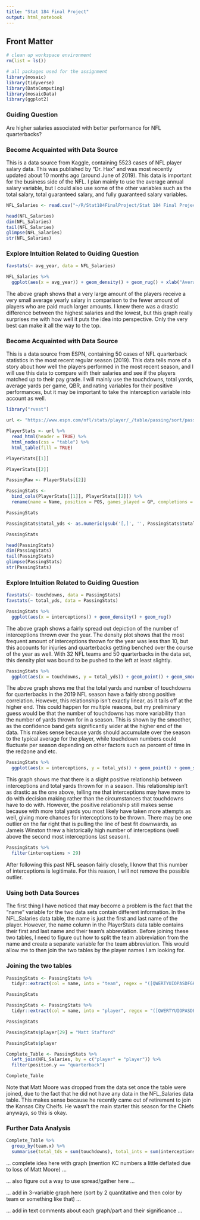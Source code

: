 ```yaml
---
title: "Stat 184 Final Project"
output: html_notebook
---
```


## Front Matter

```r
# clean up workspace environment
rm(list = ls())

# all packages used for the assignment
library(mosaic)
library(tidyverse)
library(DataComputing)
library(mosaicData)
library(ggplot2)

```

### Guiding Question

Are higher salaries associated with better performance for NFL quarterbacks?

### Become Acquainted with Data Source

This is a data source from Kaggle, containing 5523 cases of NFL player salary data. This was published by "Dr. Hax" and was most recently updated about 10 months ago (around June of 2019). This data is important for the business side of the NFL. I plan mainly to use the average annual salary variable, but I could also use some of the other variables such as the total salary, total guaranteed salary, and fully guaranteed salary variables.  

```r
NFL_Salaries <- read.csv("~/R/Stat184FinalProject/Stat 184 Final Project/KaggleFootballSalaries.csv", header = TRUE)

head(NFL_Salaries)
dim(NFL_Salaries)
tail(NFL_Salaries)
glimpse(NFL_Salaries)
str(NFL_Salaries)

```

### Explore Intuition Related to Guiding Question

```r
favstats(~ avg_year, data = NFL_Salaries)

```

```r
NFL_Salaries %>%
  ggplot(aes(x = avg_year)) + geom_density() + geom_rug() + xlab("Average Yearly Salary ($)")

```

The above graph shows that a very large amount of the players receive a very small average yearly salary in comparison to the fewer amount of players who are paid much larger amounts. I knew there was a drastic difference between the highest salaries and the lowest, but this graph really surprises me with how well it puts the idea into perspective. Only the very best can make it all the way to the top.

### Become Acquainted with Data Source

This is a data source from ESPN, containing 50 cases of NFL quarterback statistics in the most recent regular season (2019). This data tells more of a story about how well the players performed in the most recent season, and I will use this data to compare with their salaries and see if the players matched up to their pay grade. I will mainly use the touchdowns, total yards, average yards per game, QBR, and rating variables for their positive performances, but it may be important to take the interception variable into account as well. 

```r
library("rvest")

```

```r
url <- "https://www.espn.com/nfl/stats/player/_/table/passing/sort/passingYards/dir/desc"

PlayerStats <- url %>%
  read_html(header = TRUE) %>%
  html_nodes(css = "table") %>%
  html_table(fill = TRUE)

PlayerStats[[1]]

PlayerStats[[2]]

PassingRaw <- PlayerStats[[2]]

PassingStats <- 
  bind_cols(PlayerStats[[1]], PlayerStats[[2]]) %>%
  rename(name = Name, position = POS, games_played = GP, completions = CMP, attempts = ATT, completion_pct = "CMP%", total_yds = YDS, avg_yds = AVG, yds_per_game = "YDS/G", longest = LNG, touchdowns = TD, interceptions = INT, sacks_taken = SACK, sack_yds_lost = SYL, QBR = QBR, rating = RTG)

PassingStats

PassingStats$total_yds <- as.numeric(gsub('[,]', '', PassingStats$total_yds))

PassingStats

```

```r
head(PassingStats)
dim(PassingStats)
tail(PassingStats)
glimpse(PassingStats)
str(PassingStats)

```

### Explore Intuition Related to Guiding Question

```r
favstats(~ touchdowns, data = PassingStats)
favstats(~ total_yds, data = PassingStats)

```

```r
PassingStats %>%
  ggplot(aes(x = interceptions)) + geom_density() + geom_rug()

```

The above graph shows a fairly spread out depiction of the number of interceptions thrown over the year. The density plot shows that the most frequent amount of interceptions thrown for the year was less than 10, but this accounts for injuries and quarterbacks getting benched over the course of the year as well. With 32 NFL teams and 50 quarterbacks in the data set, this density plot was bound to be pushed to the left at least slightly. 

```r
PassingStats %>%
  ggplot(aes(x = touchdowns, y = total_yds)) + geom_point() + geom_smooth()

```

The above graph shows me that the total yards and number of touchdowns for quarterbacks in the 2019 NFL season have a fairly strong positive correlation. However, this relationship isn't exactly linear, as it tails off at the higher end. This could happen for multiple reasons, but my preliminary guess would be that the number of touchdowns has more variability than the number of yards thrown for in a season. This is shown by the smoother, as the confidence band gets significantly wider at the higher end of the data. This makes sense because yards should accumulate over the season to the typical average for the player, while touchdown numbers could fluctuate per season depending on other factors such as percent of time in the redzone and etc. 

```r
PassingStats %>%
  ggplot(aes(x = interceptions, y = total_yds)) + geom_point() + geom_smooth()

```

This graph shows me that there is a slight positive relationship between interceptions and total yards thrown for in a season. This relationship isn't as drastic as the one above, telling me that interceptions may have more to do with decision making rather than the circumstances that touchdowns have to do with. However, the positive relationship still makes sense because with more total yards you most likely have taken more attempts as well, giving more chances for interceptions to be thrown. There may be one outlier on the far right that is pulling the line of best fit downwards, as Jameis Winston threw a historically high number of interceptions (well above the second most interceptions last season).

```r
PassingStats %>%
  filter(interceptions > 29)

```

After following this past NFL season fairly closely, I know that this number of interceptions is legitimate. For this reason, I will not remove the possible outlier.

### Using both Data Sources

The first thing I have noticed that may become a problem is the fact that the "name" variable for the two data sets contain different information. In the NFL_Salaries data table, the name is just the first and last name of the player. However, the name column in the PlayerStats data table contains their first and last name and their team's abbreviation. Before joining these two tables, I need to figure out how to split the team abbreviation from the name and create a separate variable for the team abbreviation. This would allow me to then join the two tables by the player names I am looking for. 

### Joining the two tables

```r
PassingStats <- PassingStats %>%
  tidyr::extract(col = name, into = "team", regex = "([QWERTYUIOPASDFGHJKLZXCVBNM][QWERTYUIOPASDFGHJKLZXCVBNM].$|[QWERTYUIOPASDFGHJKLZXCVBNM][QWERTYUIOPASDFGHJKLZXCVBNM]$)", remove = FALSE)

PassingStats
```  

```r
PassingStats <- PassingStats %>%
  tidyr::extract(col = name, into = "player", regex = "([QWERTYUIOPASDFGHJKLZXCVBNM][qwertyuiopasdfghjklzxcvbnm]+ [QWERTYUIOPASDFGHJKLZXCVBNM][qwertyuiopasdfghjklzxcvbnm]+)")

PassingStats

```
```r
PassingStats$player[29] = "Matt Stafford"

PassingStats$player

```

```r
Complete_Table <- PassingStats %>%
  left_join(NFL_Salaries, by = c("player" = "player")) %>%
  filter(position.y == "quarterback")

Complete_Table
```
 
Note that Matt Moore was dropped from the data set once the table were joined, due to the fact that he did not have any data in the NFL_Salaries data table. This makes sense because he recently came out of retirement to join the Kansas City Cheifs. He wasn't the main starter this season for the Chiefs anyways, so this is okay. 
 
### Further Data Analysis

```r
Complete_Table %>%
  group_by(team.x) %>%
  summarise(total_tds = sum(touchdowns), total_ints = sum(interceptions), avg_salary = mean(avg_year))

```

... complete idea here with graph (mention KC numbers a little deflated due to loss of Matt Moore) ...

... also figure out a way to use spread/gather here ...

... add in 3-variable graph here (sort by 2 quantitative and then color by team or something like that) ...

... add in text comments about each graph/part and their significance ...


